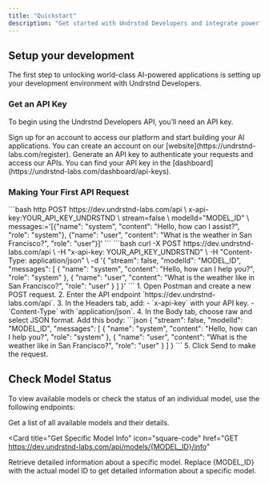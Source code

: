 ```yaml
---
title: "Quickstart"
description: "Get started with Undrstnd Developers and integrate powerful AI capabilities into your projects. This guide will walk you through getting an API key, making your first API request, and checking model statuses."
---
```


## Setup your development

The first step to unlocking world-class AI-powered applications is setting up your development environment with Undrstnd Developers.

### Get an API Key

To begin using the Undrstnd Developers API, you’ll need an API key.

<AccordionGroup>
  <Accordion icon="lock" title="Create an Account">
    Sign up for an account to access our platform and start building your AI
    applications. You can create an account on our
    [website](https://undrstnd-labs.com/register).
  </Accordion>
  <Accordion icon="key" title="Generate an API Key">
    Generate an API key to authenticate your requests and access our APIs. You
    can find your API key in the
    [dashboard](https://undrstnd-labs.com/dashboard/api-keys).
  </Accordion>
</AccordionGroup>

### Making Your First API Request

<AccordionGroup>

<Accordion icon="message-bot" title="HTTPie Example">
  ```bash
  http POST https://dev.undrstnd-labs.com/api \
  x-api-key:YOUR_API_KEY_UNDRSTND \
  stream=false \
  modelId="MODEL_ID" \
  messages:='[{"name": "system", "content": "Hello, how can I assist?", "role": "system"}, {"name": "user", "content": "What is the weather in San Francisco?", "role": "user"}]'
  ```
</Accordion>
<Accordion icon="rocket" title="cURL Example">
    ```bash
    curl -X POST https://dev.undrstnd-labs.com/api \
      -H "x-api-key: YOUR_API_KEY_UNDRSTND" \
      -H "Content-Type: application/json" \
      -d '{
        "stream": false,
        "modelId": "MODEL_ID",
        "messages": [
          {
            "name": "system",
            "content": "Hello, how can I help you?",
            "role": "system"
          },
          {
            "name": "user",
            "content": "What is the weather like in San Francisco?",
            "role": "user"
          }
        ]
      }'
  ```
</Accordion>
<Accordion title="Postman Example" icon="postman">
  1. Open Postman and create a new POST request.
  2. Enter the API endpoint `https://dev.undrstnd-labs.com/api`.
  3. In the Headers tab, add:
      - `x-api-key` with your API key.
      - `Content-Type` with `application/json`.
  4. In the Body tab, choose raw and select JSON format. Add this body:
  ```json
    {
    "stream": false,
    "modelId": "MODEL_ID",
    "messages": [
      {
        "name": "system",
        "content": "Hello, how can I help you?",
        "role": "system"
      },
      {
        "name": "user",
        "content": "What is the weather like in San Francisco?",
        "role": "user"
      }
    ]
  }
  ```
  5. Click Send to make the request.
</Accordion>

</AccordionGroup>

## Check Model Status

To view available models or check the status of an individual model, use the following endpoints:

<CardGroup>

<Card title="List All Models" icon="paintbrush" href="https://dev.undrstnd-labs.com/api/models/info">
  Get a list of all available models and their details.
</Card>

<Card
  title="Get Specific Model Info"
  icon="square-code"
  href="GET https://dev.undrstnd-labs.com/api/models/{MODEL_ID}/info"
>
  Retrieve detailed information about a specific model.
  Replace {MODEL_ID} with the actual model ID to get detailed information about a specific model.
</Card>

</CardGroup>
